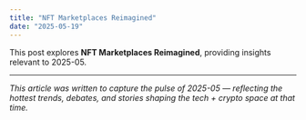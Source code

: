 ```yaml
---
title: "NFT Marketplaces Reimagined"
date: "2025-05-19"
---
```


This post explores **NFT Marketplaces Reimagined**, providing insights relevant to 2025-05.

---

*This article was written to capture the pulse of 2025-05 — reflecting the hottest trends, debates, and stories shaping the tech + crypto space at that time.*
